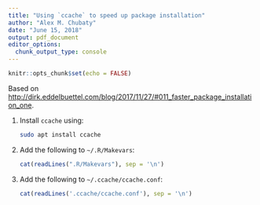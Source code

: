```yaml
---
title: "Using `ccache` to speed up package installation"
author: "Alex M. Chubaty"
date: "June 15, 2018"
output: pdf_document
editor_options: 
  chunk_output_type: console
---
```


```r
knitr::opts_chunk$set(echo = FALSE)
```

Based on <http://dirk.eddelbuettel.com/blog/2017/11/27/#011_faster_package_installation_one>.

1. Install `ccache` using:

    ```bash
    sudo apt install ccache
    ```
2. Add the following to `~/.R/Makevars`:

    ```r
    cat(readLines(".R/Makevars"), sep = '\n')
    ```

3. Add the following to `~/.ccache/ccache.conf`:

    ```r
    cat(readLines('.ccache/ccache.conf'), sep = '\n')
    ```
